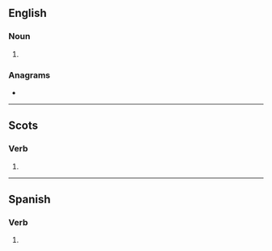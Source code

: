{{also|Meases}}
==English==

===Noun===
{{head|en|noun plural form}}

# {{plural of|mease|lang=en}}

===Anagrams===
* {{anagrams|en|ameses|sesame}}

----

==Scots==

===Verb===
{{head|sco|verb form}}

# {{sco-third-person singular of|mease}}

----

==Spanish==

===Verb===
{{head|es|verb form}}

# {{es-verb form of|ending=ar|mood=subjunctive|tense=imperfect|sera=se|pers=2|formal=no|number=singular|mear}}